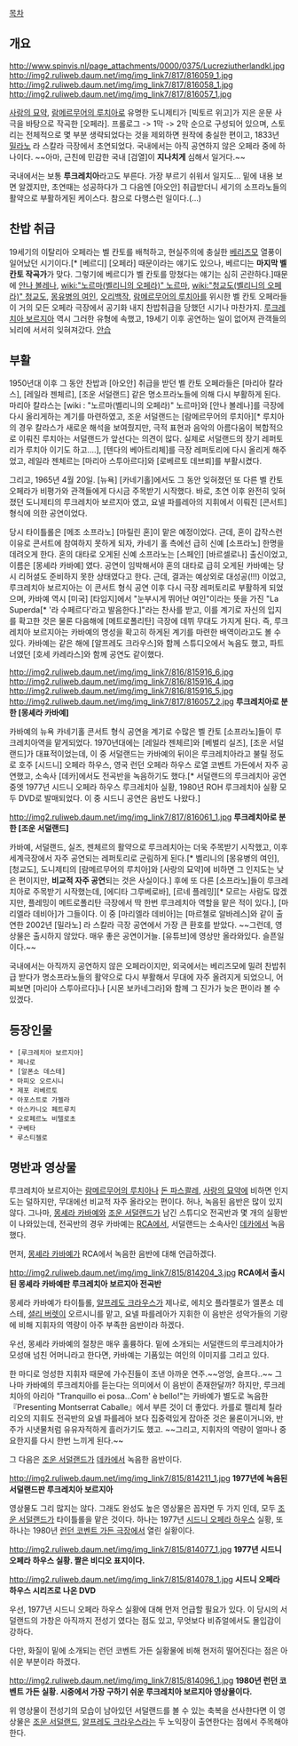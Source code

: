 [[목차]]

== 개요 ==
{{{+1 Lucrezia Borgia}}}

http://www.spinvis.nl/page_attachments/0000/0375/Lucreziutherlandkl.jpg
http://img2.ruliweb.daum.net/img/img_link7/817/816059_1.jpg
http://img2.ruliweb.daum.net/img/img_link7/817/816058_1.jpg
http://img2.ruliweb.daum.net/img/img_link7/817/816057_1.jpg

[[사랑의 묘약]], [[람메르무어의 루치아]]로 유명한 도니제티가 [빅토르 위고]가 지은 운문 사극을 바탕으로 작곡한 [오페라]. 프롤로그 -> 1막 -> 2막 순으로 구성되어 있으며, 스토리는 전체적으로 몇 부분 생략되었다는 것을 제외하면 원작에 충실한 편이고, 1833년 [[밀라노]] 라 스칼라 극장에서 초연되었다. 국내에서는 아직 공연하지 않은 오페라 중에 하나이다. ~~아마, 근친에 민감한 국내 [검열]이 '''지나치게''' 심해서 일거다.~~

국내에서는 보통 '''루크레치아'''라고도 부른다. 가장 부르기 쉬워서 일지도...
밑에 내용 보면 알겠지만, 초연때는 성공하다가 그 다음엔 [아오안] 취급받더니 세기의 소프라노들의 활약으로 부활하게된 케이스다. 참으로 다행스런 일이다.(...)

== 찬밥 취급 ==
19세기의 이탈리아 오페라는 벨 칸토를 배척하고, 현실주의에 충실한 [[베리즈모]] 열풍이 일어났던 시기이다.[* [베르디] [오페라] 때문이라는 얘기도 있으나, 베르디는 '''마지막 벨 칸토 작곡가'''가 맞다. 그렇기에 베르디가 벨 칸토를 망쳤다는 얘기는 심히 곤란하다.]때문에 [[안나 볼레나]], [[wiki:"노르마(벨리니의 오페라)" 노르마]], [[wiki:"청교도(벨리니의 오페라)" 청교도]], [[몽유병의 여인]], [[오리백작]], [[람메르무어의 루치아]]를 위시한 벨 칸토 오페라들이 거의 모든 오페라 극장에서 공기화 내지 찬밥취급을 당했던 시기나 마찬가지. [[루크레치아 보르지아]] 역시 그러한 유형에 속했고, 19세기 이후 공연하는 일이 없어져 관객들의 뇌리에 서서히 잊혀져갔다. [[안습]]

== 부활 ==
1950년대 이후 그 동안 찬밥과 [아오안] 취급을 받던 벨 칸토 오페라들은 [마리아 칼라스], [레일라 젠체르], [조운 서덜랜드] 같은 명소프라노들에 의해 다시 부활하게 된다.
마리아 칼라스는 [wiki : "노르마(벨리니의 오페라)" 노르마]와 [안나 볼레나]를 극장에 다시 올리게하는 계기를 마련하였고, 조운 서덜랜드는 [람메르무어의 루치아][* 루치아의 경우 칼라스가 새로운 해석을 보여줬지만, 극적 표현과 음악의 아름다움이 복합적으로 이뤄진 루치아는 서덜랜드가 앞선다는 의견이 많다. 실제로 서덜랜드의 장기 레퍼토리가 루치아 이기도 하고....], [텐다의 베아트리체]를 극장 레퍼토리에 다시 올리게 해주었고, 레일라 젠체르는 [마리아 스투아르다]와 [로베르토 데브뢰]를 부활시켰다.

그리고, 1965년 4월 20일. [뉴욕] [카네기홀]에서도 그 동안 잊혀졌던 또 다른 벨 칸토 오페라가 비평가와 관객들에게 다시금 주목받기 시작했다. 바로, 초연 이후 완전히 잊혀졌던 도니제티의 루크레치아 보르지아 였고, 요넬 파를레아의 지휘에서 이뤄진 [콘서트] 형식에 의한 공연이었다.

당시 타이틀롤은 [메조 소프라노] [마릴린 혼]이 맡은 예정이었다. 근데, 혼이 갑작스런 이유로 콘서트에 참여하지 못하게 되자, 카네기 홀 측에선 급히 신예 [소프라노] 한명을 데려오게 한다. 혼의 대타로 오게된 신예 소프라노는 [스페인] [바르셀로나] 출신이었고, 이름은 [몽셰라 카바예] 였다. 공연이 임박해서야 혼의 대타로 급히 오게된 카바예는 당시 리허셜도 준비하지 못한 상태였다고 한다. 근데, 결과는 예상외로 대성공(!!!) 이었고, 루크레치아 보르지아는 이 콘서트 형식 공연 이후 다시 극장 레퍼토리로 부활하게 되었으며, 카바예 역시 [미국] [타임지]에서 "눈부시게 뛰어난 여인"이라는 뜻을 가진 "La Superda[* '라 수페르다'라고 발음한다.]"라는 찬사를 받고, 이를 계기로 자신의 입지를 확고한 것은 물론 다음해에 [메트로폴리탄] 극장에 데뷔 무대도 가지게 된다. 즉, 루크레치아 보르지아는 카바예의 명성을 확고히 하게된 계기를 마련한 배역이라고도 볼 수 있다. 카바예는 같은 해에 [알프레도 크라우스]와 함께 스튜디오에서 녹음도 했고, 파트너였던 [호세 카레라스]와 함께 공연도 같이했다. 

http://img2.ruliweb.daum.net/img/img_link7/816/815916_6.jpg
http://img2.ruliweb.daum.net/img/img_link7/816/815916_4.jpg
http://img2.ruliweb.daum.net/img/img_link7/816/815916_5.jpg
http://img2.ruliweb.daum.net/img/img_link7/817/816057_2.jpg
'''루크레치아로 분한 [몽셰라 카바예]'''

카바예의 뉴욕 카네기홀 콘서트 형식 공연을 계기로 수많은 벨 칸토 [소프라노]들이 루크레치아역을 맡게되었다. 1970년대에는 [레일라 젠체르]와 [베벌리 실즈], [조운 서덜랜드]가  대표적이었는데, 이 중 서덜랜드는 카바예의 뒤이은 루크레치아라고 불릴 정도로 호주 [시드니] 오페라 하우스, 영국 런던 오페라 하우스 로열 코벤트 가든에서 자주 공연했고, 소속사 [데카]에서도 전곡반을 녹음하기도 했다.[* 서덜랜드의 루크레치아 공연 중엣 1977년 시드니 오페라 하우스 루크레치아 실황, 1980년 ROH 루크레치아 실황 모두 DVD로 발매되었다. 이 중 시드니 공연은 음반도 나왔다.]

http://img2.ruliweb.daum.net/img/img_link7/817/816061_1.jpg
'''루크레치아로 분한 [조운 서덜랜드]'''

카바예, 서덜랜드, 실즈, 젠체르의 활약으로 루크레치아는 더욱 주목받기 시작했고, 이후 세계극장에서 자주 공연되는 레퍼토리로 군림하게 된다.[* 벨리니의 [몽유병의 여인], [청교도], 도니제티의 [람메르무어의 루치아]와 [사랑의 묘약]에 비하면 그 인지도는 낮은 편이지만, '''비교적 자주 공연'''되는 것은 사실이다.] 후에 또 다른 [소프라노]들이 루크레치아로 주목받기 시작했는데, [에디타 그루베로바], [르네 플레밍][* 모르는 사람도 많겠지만, 플레밍이 메트로폴리탄 극장에서 딱 한번 루크레치아 역할을 맡은 적이 있다.], [마리엘라 데비아]가 그들이다. 이 중 [마리엘라 데비아]는 [마르첼로 알바레스]와 같이 출연한 2002년 [밀라노] 라 스칼라 극장 공연에서 가장 큰 환호를 받았다. ~~그런데, 영상물은 출시하지 않았다. 매우 좋은 공연이거늘. [유튜브]에 영상만 올라와있다. 슬픈일이다.~~

국내에서는 아직까지 공연하지 않은 오페라이지만, 외국에서는 베리즈모에 밀려 찬밥취급 받다가 명소프라노들의 활약으로 다시 부활해서 무대에 자주 올려지게 되었으니, 어찌보면 [마리아 스투아르다]나 [시몬 보카네그라]와 함께 그 진가가 늦은 편이라 볼 수 있겠다.

== 등장인물 ==
 * [루크레치아 보르지아]
 * 제나로
 * [알폰소 데스테]
 * 마피오 오르시니
 * 제포 리베르토
 * 아포스트로 가젤라
 * 아스카니오 페트루치
 * 오로페르노 비텔로초
 * 구베타
 * 루스티젤로

== 명반과 영상물 ==
루크레치아 보르지아는 [[람메르무어의 루치아]]나 [[돈 파스콸레]], [[사랑의 묘약]]에 비하면 인지도는 덜하지만, 무대에선 비교적 자주 올라오는 편이다. 허나, 녹음된 음반은 많이 있지 않다. 그나마, [[몽셰라 카바예]]와 [[조운 서덜랜드]]가 남긴 스튜디오 전곡반과 몇 개의 실황반이 나와있는데, 전곡반의 경우 카바예는 [[RCA]]에서, 서덜랜드는 소속사인 [[데카]]에서 녹음했다.

먼저, [[몽셰라 카바예]]가 RCA에서 녹음한 음반에 대해 언급하겠다.

http://img2.ruliweb.daum.net/img/img_link7/815/814204_3.jpg
'''RCA에서 출시된 몽셰라 카바예판 루크레치아 보르지아 전곡반'''

몽셰라 카바예가 타이틀롤, [[알프레도 크라우스]]가 제나로, 에치오 플라젤로가 엘폰소 데스테, [[셜리 버렛]]이 오르시니를 맡고, 요넬 파를레아가 지휘한 이 음반은 성악가들의 기량에 비해 지휘자의 역량이 아주 부족한 음반이라 하겠다.

우선, 몽셰라 카바예의 절창은 매우 훌륭하다. 밑에 소개되는 서덜랜드의 루크레치아가 모성애 넘친 어머니라고 한다면, 카바예는 기품있는 여인의 이미지를 그리고 있다.


한 마디로 엉성한 지휘자 때문에 가수진들이 조낸 아까운 연주.~~엉엉, 슬프다..~~
그나마 카바예의 루크레치아를 듣는다는 의미에서 이 음반이 존재한달까? 하지만, 루크레치아의 아리아 "Tranquillo ei posa...Com' è bello!"는 카바예가 별도로 녹음한『Presenting Montserrat Caballe』에서 부른 것이 더 좋았다. 카를로 펠리체 칠라리오의 지휘도 전곡반의 요넬 파를레아 보다 집중력있게 잡아준 것은 물론이거니와, 반주가 시냇물처럼 유유자적하게 흘러가기도 했고. ~~그리고, 지휘자의 역량이 얼마나 중요한지를 다시 한번 느끼게 된다.~~

그 다음은 [[조운 서덜랜드]]가 [[데카]]에서 녹음한 음반이다.

http://img2.ruliweb.daum.net/img/img_link7/815/814211_1.jpg
'''1977년에 녹음된 서덜랜드판 루크레치아 보르지아'''


영상물도 그리 많지는 않다. 그래도 완성도 높은 영상물은 꼽자면 두 가지 인데, 모두 [[조운 서덜랜드]]가 타이틀롤을 맡은 것이다. 하나는 1977년 [[시드니 오페라 하우스]] 실황, 또 하나는 1980년 [[런던 코벤트 가든 극장]]에서 열린 실황이다.

http://img2.ruliweb.daum.net/img/img_link7/815/814077_1.jpg
'''1977년 시드니 오페라 하우스 실황. 짤은 비디오 표지이다.'''

http://img2.ruliweb.daum.net/img/img_link7/815/814078_1.jpg
'''시드니 오페라 하우스 시리즈로 나온 DVD'''

우선, 1977년 시드니 오페라 하우스 실황에 대해 먼저 언급할 필요가 있다. 이 당시의 서덜랜드의 가창은 아직까지 전성기 였다는 점도 있고, 무엇보다 비쥬얼에서도 몰입감이 강하다.

다만, 화질이 밑에 소개되는 런던 코벤트 가든 실황물에 비해 현저히 떨어진다는 점은 아쉬운 부분이라 하겠다.

http://img2.ruliweb.daum.net/img/img_link7/815/814096_1.jpg
'''1980년 런던 코벤트 가든 실황. 시중에서 가장 구하기 쉬운 루크레치아 보르지아 영상물이다.'''

위 영상물이 전성기의 모습이 남아있던 서덜랜드를 볼 수 있는 축복을 선사한다면 이 영상물은 [[조운 서덜랜드]], [[알프레도 크라우스]]라는 두 노익장이 출연한다는 점에서 주목해야 한다.
